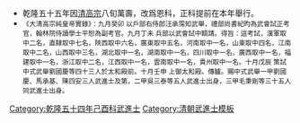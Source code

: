 {{Navbox
|name = 乾隆五十四年己酉科武殿試金榜
|title = 乾隆五十四年（[[1789年]]）己酉科武殿試金榜
|titlestyle = background-color:#FFD700;
|image =
|style = width:100%;text-align:center; 
|groupstyle = text-align:center; background-color:#FFD700;
|liststyle = text-align:center;
|state = {{{state<includeonly>|collapsed</includeonly>}}}
|group1 = 第一甲<br>賜武進士及第<br>共3名
|list1 = '''[[劉國慶 (清朝)|劉國慶]]''' - '''[[馬承基]]''' - '''[[陳四安]]'''

|group2 = 第二甲<br>賜武進士出身<br>共5名
|list2 = [[吳三泰]] - [[馬正楊]] - 囗囗囗 - 囗囗囗 - 囗囗囗

|group3 = 第三甲<br>賜同武進士出身<br>共35名
|list3 = [[毛秉剛]] - 囗囗囗 - 囗囗囗 - 囗囗囗 - 囗囗囗 - 囗囗囗 - 囗囗囗 - 囗囗囗 - 囗囗囗 - 囗囗囗<br>囗囗囗 - 囗囗囗 - 囗囗囗 - 囗囗囗 - 囗囗囗 - 囗囗囗 - 囗囗囗 - 囗囗囗 - 囗囗囗 - 囗囗囗<br>囗囗囗 - 囗囗囗 - 囗囗囗 - 囗囗囗 - 囗囗囗 - 囗囗囗 - 囗囗囗 - 囗囗囗 - 囗囗囗 - 囗囗囗<br>囗囗囗 - 囗囗囗 - 囗囗囗 - 囗囗囗 - 囗囗囗<br>名次不詳：<br>[[張永祥 (乾隆己酉武進士)|張永祥]] - [[許昌林]]

|belowstyle = text-align: center; background-color:#FFD700;
|below='''前一科：[[Template:乾隆五十二年丁未科武殿試金榜|乾隆五十二年丁未科]]　'''·'''　後一科：[[Template:乾隆五十五年庚戌恩科武殿試金榜|乾隆五十五年庚戌恩科]]'''<br>'''同科進士：[[Template:乾隆五十四年己酉科殿試金榜|乾隆五十四年己酉文科]]'''
}}
[[Category:乾隆五十四年己酉科武進士]]
<noinclude>
[[Category:乾隆五十四年己酉科武進士| ]][[Category:清朝武進士模板]]
*乾隆五十五年因[[清高宗]]八旬萬壽，改爲恩科，正科提前在本年舉行。
*<small>《大清高宗純皇帝實錄》：九月癸卯    以戶部右侍郎汪承霈知武舉，禮部尚書紀昀為武會試正考官，翰林院侍讀學士平恕為副考官。九月丁未    兵部以武會試中額請。得旨：這考試，漢軍取中二名，直隸取中七名，陝西取中六名，廣東取中五名，河南取中一名，山東取中四名，江南取中二名，山西取中三名，湖北取中一名，湖南取中一名，四川取中一名，廣西取中一名，福建取中一名，浙江取中二名，江西取中一名，雲南取中一名，貴州取中一名。十月戊辰    策試中式武舉劉國慶等四十三人於太和殿前。十月壬申    上御太和殿。傳臚。賜中式武舉一甲劉國慶、馬承基、陳四安三人武進士及第，二甲吳三泰等五人武進士出身，三甲毛秉剛等三十五人同武進士出身。</small></noinclude>